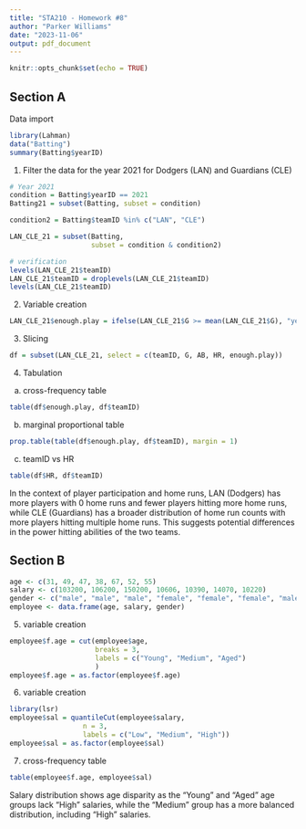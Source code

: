 ```yaml
---
title: "STA210 - Homework #8"
author: "Parker Williams"
date: "2023-11-06"
output: pdf_document
---
```


```r
knitr::opts_chunk$set(echo = TRUE)
```

## Section A

Data import
```r
library(Lahman)
data("Batting")
summary(Batting$yearID)
```

1. Filter the data for the year 2021 for Dodgers (LAN) and Guardians (CLE)
```r
# Year 2021
condition = Batting$yearID == 2021
Batting21 = subset(Batting, subset = condition)

condition2 = Batting$teamID %in% c("LAN", "CLE")

LAN_CLE_21 = subset(Batting,
                    subset = condition & condition2)

# verification
levels(LAN_CLE_21$teamID)
LAN_CLE_21$teamID = droplevels(LAN_CLE_21$teamID)
levels(LAN_CLE_21$teamID)
```

2. Variable creation 
```r
LAN_CLE_21$enough.play = ifelse(LAN_CLE_21$G >= mean(LAN_CLE_21$G), "yes", "no")
```

3. Slicing
```r
df = subset(LAN_CLE_21, select = c(teamID, G, AB, HR, enough.play))
```

4. Tabulation

(a) cross-frequency table
```r
table(df$enough.play, df$teamID)
```

(b) marginal proportional table
```r
prop.table(table(df$enough.play, df$teamID), margin = 1)
```

(c) teamID vs HR
```r
table(df$HR, df$teamID)
```
In the context of player participation and home runs, LAN (Dodgers) has more players with 0 home runs and fewer players hitting more home runs, while CLE (Guardians) has a broader distribution of home run counts with more players hitting multiple home runs. This suggests potential differences in the power hitting abilities of the two teams.

## Section B

```r
age <- c(31, 49, 47, 38, 67, 52, 55)
salary <- c(103200, 106200, 150200, 10606, 10390, 14070, 10220)
gender <- c("male", "male", "male", "female", "female", "female", "male")
employee <- data.frame(age, salary, gender)
```

5. variable creation
```r
employee$f.age = cut(employee$age,
                     breaks = 3,
                     labels = c("Young", "Medium", "Aged")
                     )
employee$f.age = as.factor(employee$f.age)
```

6. variable creation
```r
library(lsr)
employee$sal = quantileCut(employee$salary,
                  n = 3,
                  labels = c("Low", "Medium", "High"))
employee$sal = as.factor(employee$sal)
```

7. cross-frequency table
```r
table(employee$f.age, employee$sal)
```
Salary distribution shows age disparity as the "Young" and "Aged" age groups lack "High" salaries, while the "Medium" group has a more balanced distribution, including "High" salaries.







